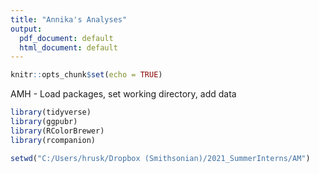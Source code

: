 ```yaml
---
title: "Annika's Analyses"
output:
  pdf_document: default
  html_document: default
---
```


```r
knitr::opts_chunk$set(echo = TRUE)
```


AMH - Load packages, set working directory, add data
```r
library(tidyverse)
library(ggpubr)
library(RColorBrewer)
library(rcompanion)

setwd("C:/Users/hrusk/Dropbox (Smithsonian)/2021_SummerInterns/AM")


```
